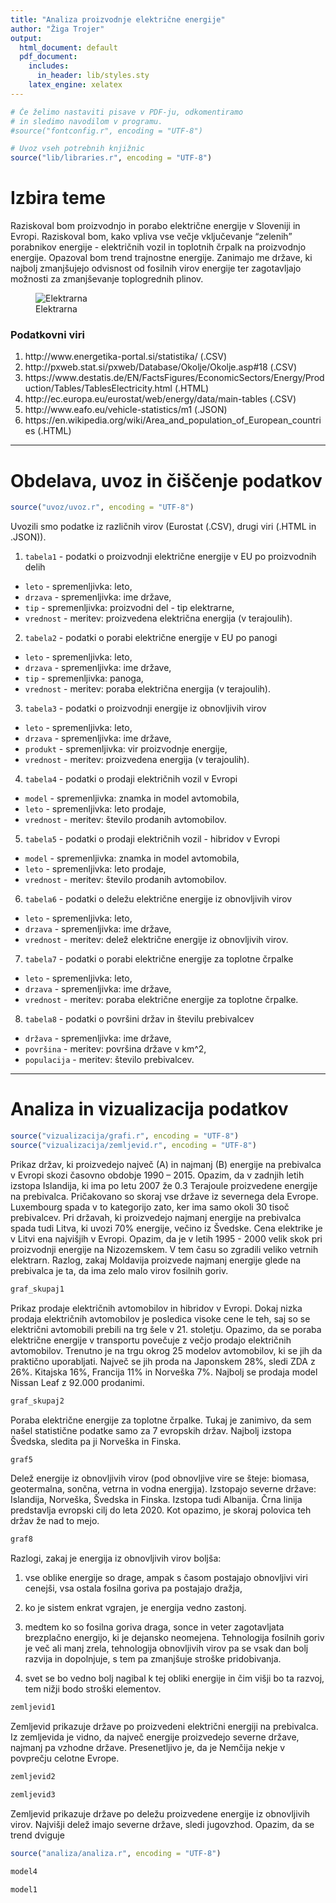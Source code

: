 ```yaml
---
title: "Analiza proizvodnje električne energije"
author: "Žiga Trojer"
output:
  html_document: default
  pdf_document:
    includes:
      in_header: lib/styles.sty
    latex_engine: xelatex
---
```


```r
# Če želimo nastaviti pisave v PDF-ju, odkomentiramo
# in sledimo navodilom v programu.
#source("fontconfig.r", encoding = "UTF-8")

# Uvoz vseh potrebnih knjižnic
source("lib/libraries.r", encoding = "UTF-8")
```

# Izbira teme

Raziskoval bom proizvodnjo in porabo električne energije v Sloveniji in Evropi. Raziskoval bom, kako vpliva vse večje vključevanje "zelenih" porabnikov energije - električnih vozil in toplotnih črpalk na proizvodnjo energije. Opazoval bom trend trajnostne energije. Zanimajo me države, ki najbolj zmanjšujejo odvisnost od fosilnih virov energije ter zagotavljajo možnosti za zmanjševanje toplogrednih plinov.

![Elektrarna](abc.jpg)  
  
### Podatkovni viri 

1. http://www.energetika-portal.si/statistika/ (.CSV)
2. http://pxweb.stat.si/pxweb/Database/Okolje/Okolje.asp#18 (.CSV)
3. https://www.destatis.de/EN/FactsFigures/EconomicSectors/Energy/Production/Tables/TablesElectricity.html (.HTML)
4. http://ec.europa.eu/eurostat/web/energy/data/main-tables (.CSV)
5. http://www.eafo.eu/vehicle-statistics/m1 (.JSON)
6. https://en.wikipedia.org/wiki/Area_and_population_of_European_countries (.HTML)


***

# Obdelava, uvoz in čiščenje podatkov

```r
source("uvoz/uvoz.r", encoding = "UTF-8")
```

Uvozili smo podatke iz različnih virov (Eurostat (.CSV), drugi viri (.HTML in .JSON)).

1. `tabela1` - podatki o proizvodnji električne energije v EU po proizvodnih delih
  - `leto` - spremenljivka: leto,
  - `drzava` - spremenljivka: ime države,
  - `tip` - spremenljivka: proizvodni del - tip elektrarne,
  - `vrednost` - meritev: proizvedena električna energija (v terajoulih).

2. `tabela2` - podatki o porabi električne energije v EU po panogi
  - `leto` - spremenljivka: leto,
  - `drzava` - spremenljivka: ime države,
  - `tip` - spremenljivka: panoga,
  - `vrednost` - meritev: poraba električna energija (v terajoulih).
  
3. `tabela3` - podatki o  proizvodnji energije iz obnovljivih virov
  - `leto` - spremenljivka: leto,
  - `drzava` - spremenljivka: ime države,
  - `produkt` - spremenljivka: vir proizvodnje energije,
  - `vrednost` - meritev: proizvedena energija (v terajoulih).
  
4. `tabela4` - podatki o  prodaji električnih vozil v Evropi
  - `model` - spremenljivka: znamka in model avtomobila,
  - `leto` - spremenljivka: leto prodaje,
  - `vrednost` - meritev: število prodanih avtomobilov.
  
5. `tabela5` - podatki o  prodaji električnih vozil - hibridov v Evropi
  - `model` - spremenljivka: znamka in model avtomobila,
  - `leto` - spremenljivka: leto prodaje,
  - `vrednost` - meritev: število prodanih avtomobilov.
  
6. `tabela6` - podatki o  deležu električne energije iz obnovljivih virov
  - `leto` - spremenljivka: leto,
  - `drzava` - spremenljivka: ime države,
  - `vrednost` - meritev: delež električne energije iz obnovljivih virov.
  
7. `tabela7` - podatki o  porabi električne energije za toplotne črpalke
  - `leto` - spremenljivka: leto,
  - `drzava` - spremenljivka: ime države,
  - `vrednost` - meritev: poraba električne energije za toplotne črpalke.
  
8. `tabela8` - podatki o  površini držav in številu prebivalcev
  - `država` - spremenljivka: ime države,
  - `površina` - meritev: površina države v km^2,
  - `populacija` - meritev: število prebivalcev.

***

# Analiza in vizualizacija podatkov

```r
source("vizualizacija/grafi.r", encoding = "UTF-8")
source("vizualizacija/zemljevid.r", encoding = "UTF-8")
```

Prikaz držav, ki proizvedejo največ (A) in najmanj (B) energije na prebivalca v Evropi skozi časovno obdobje 1990 – 2015. Opazim, da v zadnjih letih izstopa Islandija, ki ima po letu 2007 že 0.3 Terajoule proizvedene energije na prebivalca. Pričakovano so skoraj vse države iz severnega dela Evrope. Luxembourg spada v to kategorijo zato, ker ima samo okoli 30 tisoč prebivalcev. Pri državah, ki proizvedejo najmanj energije na prebivalca spada tudi Litva, ki uvozi 70% energije, večino iz Švedske. Cena elektrike je v Litvi ena najvišjih v Evropi. 
Opazim, da je v letih 1995 - 2000 velik skok pri proizvodnji energije na Nizozemskem. V tem času so zgradili veliko vetrnih elektrarn.
Razlog, zakaj Moldavija proizvede najmanj energije glede na prebivalca je ta, da ima zelo malo virov fosilnih goriv.

```r
graf_skupaj1
```

Prikaz prodaje električnih avtomobilov in hibridov v Evropi. Dokaj nizka prodaja električnih avtomobilov je posledica visoke cene le teh, saj so se električni avtomobili prebili na trg šele v 21. stoletju. Opazimo, da se poraba električne energije v transportu povečuje z večjo prodajo električnih avtomobilov. Trenutno je na trgu okrog 25 modelov avtomobilov, ki se jih da praktično uporabljati. Največ se jih proda na Japonskem 28%, sledi ZDA z 26%. Kitajska 16%, Francija 11% in Norveška 7%. Najbolj se prodaja model Nissan Leaf z 92.000 prodanimi.

```r
graf_skupaj2
```

Poraba električne energije za toplotne črpalke. Tukaj je zanimivo, da sem našel statistične podatke samo za 7 evropskih držav. Najbolj izstopa Švedska, sledita pa ji Norveška in Finska. 

```r
graf5
```

Delež energije iz obnovljivih virov (pod obnovljive vire se šteje: biomasa, geotermalna, sončna, vetrna in vodna energija). Izstopajo severne države: Islandija, Norveška, Švedska in Finska. Izstopa tudi Albanija. Črna linija predstavlja evropski cilj do leta 2020. Kot opazimo, je skoraj polovica teh držav 
že nad to mejo. 

```r
graf8
```

Razlogi, zakaj je energija iz obnovljivih virov boljša:

1. vse oblike energije so drage, ampak s časom postajajo obnovljivi viri cenejši, vsa ostala fosilna goriva pa postajajo dražja,

2. ko je sistem enkrat vgrajen, je energija vedno zastonj.

3. medtem ko so fosilna goriva draga, sonce in veter zagotavljata brezplačno energijo, ki je dejansko neomejena. Tehnologija fosilnih goriv je več ali manj zrela, tehnologija obnovljivih virov pa se vsak dan bolj razvija in dopolnjuje, s tem pa zmanjšuje stroške pridobivanja.

4. svet se bo vedno bolj nagibal k tej obliki energije in čim višji bo ta razvoj, tem nižji bodo stroški elementov.


```r
zemljevid1
```

Zemljevid prikazuje države po proizvedeni električni energiji na prebivalca. Iz zemljevida je vidno, da največ energije proizvedejo severne države, najmanj pa vzhodne države. Presenetljivo je, da je Nemčija nekje v povprečju celotne Evrope.

```r
zemljevid2
```

```r
zemljevid3
``` 

Zemljevid prikazuje države po deležu proizvedene energije iz obnovljivih virov. Najvišji delež imajo severne države, sledi jugovzhod. Opazim, da se trend dviguje


```r
source("analiza/analiza.r", encoding = "UTF-8")
```

```r
model4
```

```r
model1
```
